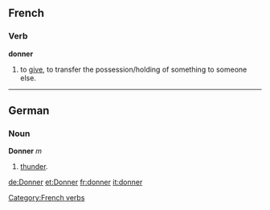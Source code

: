 ==French==
===Verb===
'''donner'''

#to [[give]], to transfer the possession/holding of something to someone else.

----

==German==
===Noun===
'''Donner''' ''m''

# [[thunder]].
[[Category:French verbs]]
[[de:Donner]]
[[et:Donner]]
[[fr:donner]]
[[it:donner]]